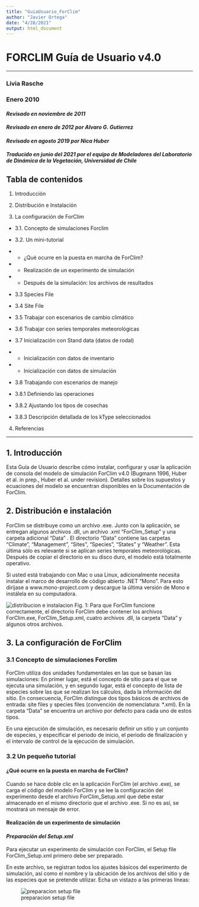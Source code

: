 ```yaml
---
title: "GuiaUsuario_ForClim"
author: "Javier Ortega"
date: "4/28/2021"
output: html_document
---
```


# FORCLIM Guía de Usuario v4.0

***


### Livia Rasche
### Enero 2010


#### _Revisado en noviembre de 2011_

#### _Revisado en enero de 2012 por Alvaro G. Gutierrez_

#### _Revisado en agosto 2019 por Nica Huber_

#### _Traducido en junio del 2021 por el equipo de Modeladores del Laboratorio de Dinámica de la Vegetación, Universidad de Chile_






## Tabla de contenidos


1. Introducción

2. Distribución e Instalación

3. La configuración de ForClim

+ 3.1. Concepto de simulaciones Forclim

+ 3.2. Un mini-tutorial

- - ¿Qué ocurre en la puesta en marcha de ForClim?

- - Realización de un experimento de simulación

- - Después de la simulación: los archivos de resultados

+ 3.3	Species File

+ 3.4	Site File

+ 3.5	Trabajar con escenarios de cambio climático

+ 3.6	Trabajar con series temporales meteorológicas

+ 3.7	Inicialización con Stand data (datos de rodal)

- -  Inicialización con datos de inventario

- -   Inicialización con datos de simulación

+ 3.8	Trabajando con escenarios de manejo

+ 3.8.1 Definiendo las operaciones

+ 3.8.2 Ajustando los tipos de cosechas

+ 3.8.3 Descripción detallada de los kType seleccionados

4. Referencias

***



## 1. Introducción


Esta Guía de Usuario describe cómo instalar, configurar y usar la aplicación de consola del modelo de simulación ForClim v4.0 (Bugmann 1996, Huber et al. in prep., Huber et al. under revision).
Detalles sobre los supuestos y ecuaciones del modelo se encuentran disponibles en la Documentación de ForClim.


## 2.	Distribución e instalación


ForClim se distribuye como un archivo .exe. Junto con la aplicación, se entregan algunos archivos .dll, un archivo .xml “ForClim_Setup” y una carpeta adicional “Data” . El directorio “Data” contiene las carpetas “Climate”, “Management”, “Sites”, “Species”, “States” y “Weather”. Esta última sólo es relevante si se aplican series temporales meteorológicas. Después de copiar el directorio en su disco duro, el modelo está totalmente operativo.

Si usted está trabajando con Mac o usa Linux, adicionalmente necesita instalar el marco de desarrollo de código abierto .NET “Mono”. Para esto diríjase a www.mono-project.com y descargue la última versión de Mono e instálela en su computadora. 

![distribucion e instalacion](images/2_image1.png)
Fig. 1: Para que ForClim funcione correctamente, el directorio ForClim debe contener los archivos ForClim.exe, ForClim_Setup.xml, cuatro archivos .dll, la carpeta "Data" y algunos otros archivos.


## 3.	La configuración de ForClim


### 3.1	Concepto de simulaciones Forclim

ForClim utiliza dos unidades fundamentales en las que se basan las simulaciones: En primer lugar, está el concepto de sitio para el que se ejecuta una simulación, y en segundo lugar, está el concepto de lista de especies sobre las que se realizan los cálculos, dada la información del sitio. En consecuencia, ForClim distingue dos tipos básicos de archivos de entrada: site files y species files (convención de nomenclatura: *.xml). En la carpeta “Data” se encuentra un archivo por defecto para cada uno de estos tipos.

En una ejecución de simulación, es necesario definir un sitio y un conjunto de especies, y especificar el periodo de inicio, el periodo de finalización y el intervalo de control de la ejecución de simulación.


### 3.2	Un pequeño tutorial

#### ¿Qué ocurre en la puesta en marcha de ForClim?
Cuando se hace doble clic en la aplicación ForClim (el archivo .exe), se carga el código del modelo ForClim y se lee la configuración del experimento desde el archivo ForClim_Setup.xml que debe estar almacenado en el mismo directorio que el archivo .exe. Si no es así, se mostrará un mensaje de error.

#### Realización de un experimento de simulación
#### _Preparación del Setup.xml_
Para ejecutar un experimento de simulación con ForClim, el Setup file ForClim_Setup.xml primero debe ser preparado. 

En este archivo, se registran todos los ajustes básicos del experimento de simulación, así como el nombre y la ubicación de los archivos del sitio y de las especies que se pretende utilizar. Echa un vistazo a las primeras líneas:

![preparacion setup file](images/3.2_image1.png)
